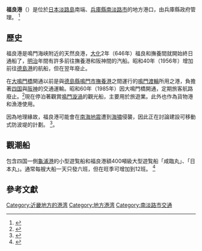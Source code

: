 {{Infobox port
| name =福良港
| image =
file:Fukura port 2.jpg| imagesize =300px
| caption =福良港
| country =[[日本|日本]]
| location =[[兵庫縣|兵庫縣]][[南淡路市|南淡路市]]
| coordinates =
{{coord|34|15|19.98|N|134|43|9.14|E|region:JP}}| opened =
| operated =兵庫縣縣土整備部土木局港湾課
| owner =
| type =地方港
| sizewater =
| sizeland = 
| size =
| berths =
| wharfs =
| piers =
| employees =
| arrivals =
2,032（客船）270（貨船）<ref name="nenpou">
{{cite web
 |title       = 兵庫県/港湾統計年報（平成20年）
 |url         = http://web.pref.hyogo.jp/wd19/wd19_000000056.html
 |date        = 2010-01-07
 |publisher   = 兵庫県 県土整備部 土木局 港湾課
 |accessdate  = 2010-11-24
 |deadurl     = yes
 |archiveurl  = https://web.archive.org/web/20120208142717/http://web.pref.hyogo.jp/wd19/wd19_000000056.html
 |archivedate = 2012-02-08
}}
</ref>| cargotonnage =
178,000噸<ref name="nenpou"/>| containervolume =
| cargovalue =
| passengertraffic =
26.4万人<ref name="nenpou"/>| website = 
}}
'''福良港'''（{{jpn|j=福良港|hg=ふくらこう}}）是位於[[日本|日本]][[淡路島|淡路島]]南端、[[兵庫縣|兵庫縣]][[南淡路市|南淡路市]]的地方港口，由兵庫縣政府管理。
<ref>{{cite web
|title=兵庫県/ひょうごのみなと
|url=http://web.pref.hyogo.jp/wd19/wd19_000000029.html
|date=2010-11-19
|publisher=兵庫県 県土整備部 土木局 港湾課
|accessdate=2010-11-25
|archive-date=2016-03-04
|archive-url=https://web.archive.org/web/20160304195555/http://web.pref.hyogo.jp/wd19/wd19_000000029.html
|dead-url=no
}}</ref>

== 歷史==
福良港是鳴門海峡附近的天然良港，[[大化_(日本)|大化]]2年（646年）福良和撫養間就開始終日通船了，[[明治|明治]]年間有許多前往撫養港和阪神間的汽船。昭和40年（1956年）增加前往[[德島小松島港|德島港]]的航船，但在翌年廢止。

在[[大鳴門橋|大鳴門橋]]開通以前是與[[德島縣|德島縣]][[鳴門市|鳴門市]][[撫養港|撫養港]]之間運行的[[鳴門渡輪|鳴門渡輪]]所用之港，負擔著[[四国|四国]]與[[阪神|阪神]]的交通運輸。昭和60年（1985年）因大鳴門橋開通，定期旅客航路廢止。<ref>{{cite web|title=南淡路の歴史|url=http://www.justmystage.com/home/didi31010/|publisher=|accessdate=2010-11-25|archive-date=2012-01-14|archive-url=https://web.archive.org/web/20120114154406/http://www.justmystage.com/home/didi31010/|dead-url=yes}}</ref>現在停泊著觀賞[[鳴門漩渦|鳴門漩渦]]的觀光船，主要用於旅遊業。此外也作為貨物港和漁港使用。

因為地理緣故，福良港可能會在[[南海地震|南海地震]]遭到[[海嘯|海嘯]]侵襲，因此正在討論建設可移動式防波堤的計劃。
<ref>
{{cite web|title=福良港津波対策検討委員会|url=http://web.pref.hyogo.jp/aw04/aw04_1_000000001.html|date=2010-02-24|publisher=兵庫県 淡路県民局 洲本土木事務所|accessdate=2010-11-25|deadurl=yes|archiveurl=https://web.archive.org/web/20120208131029/http://web.pref.hyogo.jp/aw04/aw04_1_000000001.html|archivedate=2012-02-08}}
</ref>。

== 觀潮船 ==
<!-- 亀浦港は地方港湾 -->
包含四国一側[[龜浦港|龜浦港]]的小型遊覧船和福良港額400噸級大型遊覧船「咸臨丸」、「日本丸」。通常每艘大船一天只發六班，但在旺季可增加到12班。
<ref>{{cite web
|title=うずしおクルーズ
|url=http://www.uzu-shio.com/index.php?l=1
|year=2009
|publisher=ジョイポート南淡路
|accessdate=2010-11-25
|archive-date=2017-02-27
|archive-url=https://web.archive.org/web/20170227010153/http://www.uzu-shio.com/index.php?l=1
|dead-url=no
}}</ref>

== 參考文獻==
{{Reflist}}

[[Category:近畿地方的港湾|Category:近畿地方的港湾]]
[[Category:地方港湾|Category:地方港湾]]
[[Category:南淡路市交通|Category:南淡路市交通]]